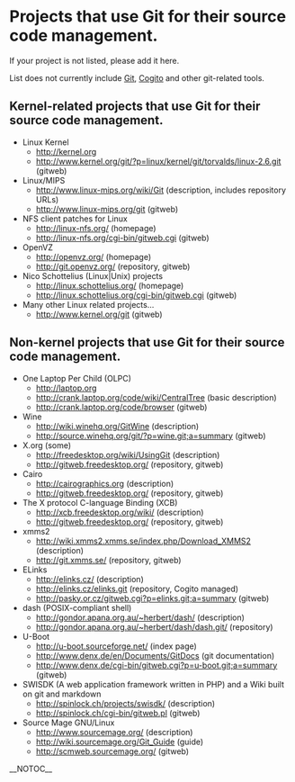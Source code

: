 = Projects that use Git for their source code management. =

If your project is not listed, please add it here.

List does not currently include [[Git]], [[Cogito]] and other git-related tools.

== Kernel-related projects that use Git for their source code management. ==

* Linux Kernel
** http://kernel.org
** http://www.kernel.org/git/?p=linux/kernel/git/torvalds/linux-2.6.git (gitweb)
* Linux/MIPS
** http://www.linux-mips.org/wiki/Git (description, includes repository URLs)
** http://www.linux-mips.org/git (gitweb)
* NFS client patches for Linux
** http://linux-nfs.org/ (homepage)
** http://linux-nfs.org/cgi-bin/gitweb.cgi (gitweb)
* OpenVZ
** http://openvz.org/ (homepage)
** http://git.openvz.org/ (repository, gitweb)
* Nico Schottelius (Linux|Unix) projects
** http://linux.schottelius.org/ (homepage)
** http://linux.schottelius.org/cgi-bin/gitweb.cgi (gitweb)
* Many other Linux related projects...
** http://www.kernel.org/git (gitweb)

== Non-kernel projects that use Git for their source code management. ==

* One Laptop Per Child (OLPC)
** http://laptop.org
** http://crank.laptop.org/code/wiki/[[CentralTree]] (basic description)
** http://crank.laptop.org/code/browser (gitweb)
* Wine
** http://wiki.winehq.org/[[GitWine]] (description)
** http://source.winehq.org/git/?p=wine.git;a=summary (gitweb)
* X.org (some)
** http://freedesktop.org/wiki/[[UsingGit]] (description)
** http://gitweb.freedesktop.org/ (repository, gitweb)
* Cairo
** http://cairographics.org (description)
** http://gitweb.freedesktop.org/ (repository, gitweb)
* The X protocol C-language Binding (XCB)
** http://xcb.freedesktop.org/wiki/ (description)   
** http://gitweb.freedesktop.org/ (repository, gitweb)
* xmms2
** http://wiki.xmms2.xmms.se/index.php/Download_XMMS2 (description)
** http://git.xmms.se/ (repository, gitweb)
* ELinks
** http://elinks.cz/ (description)
** http://elinks.cz/elinks.git (repository, Cogito managed)
** http://pasky.or.cz/gitweb.cgi?p=elinks.git;a=summary (gitweb)
* dash (POSIX-compliant shell)
** http://gondor.apana.org.au/~herbert/dash/ (description)
** http://gondor.apana.org.au/~herbert/dash/dash.git/ (repository)
* U-Boot
** http://u-boot.sourceforge.net/ (index page)
** http://www.denx.de/en/Documents/[[GitDocs]] (git documentation)
** http://www.denx.de/cgi-bin/gitweb.cgi?p=u-boot.git;a=summary (gitweb)
* SWISDK (A web application framework written in PHP) and a Wiki built on git and markdown
** http://spinlock.ch/projects/swisdk/ (description)
** http://spinlock.ch/cgi-bin/gitweb.pl (gitweb)
* Source Mage GNU/Linux
** http://www.sourcemage.org/ (description)
** http://wiki.sourcemage.org/Git_Guide (guide)
** http://scmweb.sourcemage.org/ (gitweb)

__NOTOC__